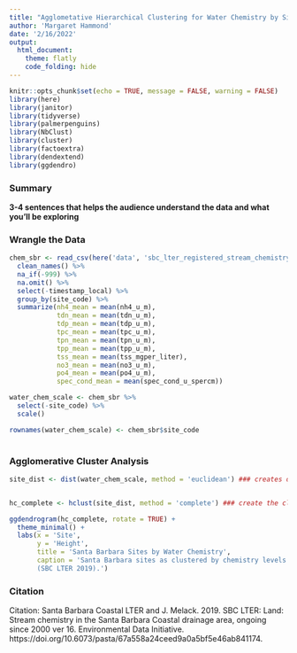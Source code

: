```yaml
---
title: "Agglometative Hierarchical Clustering for Water Chemistry by Site"
author: 'Margaret Hammond'
date: '2/16/2022'
output: 
  html_document:
    theme: flatly
    code_folding: hide
---
```


```r
knitr::opts_chunk$set(echo = TRUE, message = FALSE, warning = FALSE)
library(here)
library(janitor)
library(tidyverse)
library(palmerpenguins)
library(NbClust)
library(cluster)
library(factoextra)
library(dendextend)
library(ggdendro)
```

### Summary
**3-4 sentences that helps the audience understand the data and what you'll be exploring**

### Wrangle the Data

```r
chem_sbr <- read_csv(here('data', 'sbc_lter_registered_stream_chemistry.csv')) %>% 
  clean_names() %>% 
  na_if(-999) %>% 
  na.omit() %>% 
  select(-timestamp_local) %>% 
  group_by(site_code) %>% 
  summarize(nh4_mean = mean(nh4_u_m),
            tdn_mean = mean(tdn_u_m),
            tdp_mean = mean(tdp_u_m),
            tpc_mean = mean(tpc_u_m),
            tpn_mean = mean(tpn_u_m),
            tpp_mean = mean(tpp_u_m),
            tss_mean = mean(tss_mgper_liter),
            no3_mean = mean(no3_u_m),
            po4_mean = mean(po4_u_m),
            spec_cond_mean = mean(spec_cond_u_spercm))

water_chem_scale <- chem_sbr %>% 
  select(-site_code) %>% 
  scale()

rownames(water_chem_scale) <- chem_sbr$site_code
  
```
### Agglomerative Cluster Analysis

```r
site_dist <- dist(water_chem_scale, method = 'euclidean') ### creates distance matrix


hc_complete <- hclust(site_dist, method = 'complete') ### create the clustering

ggdendrogram(hc_complete, rotate = TRUE) +
  theme_minimal() +
  labs(x = 'Site',
       y = 'Height',
       title = 'Santa Barbara Sites by Water Chemistry',
       caption = 'Santa Barbara sites as clustered by chemistry levels of water 
       (SBC LTER 2019).')

```


### Citation
Citation: Santa Barbara Coastal LTER and J. Melack. 2019. SBC LTER: Land: Stream chemistry in the Santa Barbara Coastal drainage area, ongoing since 2000 ver 16. Environmental Data Initiative. https://doi.org/10.6073/pasta/67a558a24ceed9a0a5bf5e46ab841174. 
